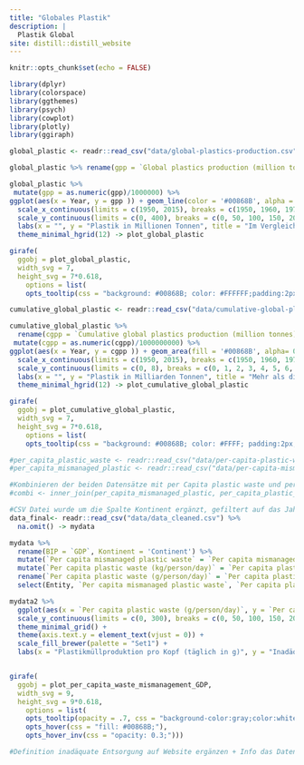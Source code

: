 ```yaml
---
title: "Globales Plastik"
description: |
  Plastik Global
site: distill::distill_website
---
```


```r
knitr::opts_chunk$set(echo = FALSE)

library(dplyr)
library(colorspace)
library(ggthemes)
library(psych)
library(cowplot)
library(plotly)
library(ggiraph)

```

```r
global_plastic <- readr::read_csv("data/global-plastics-production.csv")

global_plastic %>% rename(gpp = `Global plastics production (million tonnes)`) -> global_plastic

global_plastic %>%
 mutate(gpp = as.numeric(gpp)/1000000) %>%
ggplot(aes(x = Year, y = gpp )) + geom_line(color = '#00868B', alpha = 0.6) + geom_point_interactive(aes(data_id = gpp, tooltip = gpp), color = '#00868B') +
  scale_x_continuous(limits = c(1950, 2015), breaks = c(1950, 1960, 1970, 1980, 1990, 2000, 2010, 2015), expand = c(0.02,0.02)) +
  scale_y_continuous(limits = c(0, 400), breaks = c(0, 50, 100, 150, 200, 250, 300, 350, 400), expand = c(0,0)) +
  labs(x = "", y = "Plastik in Millionen Tonnen", title = "Im Vergleich zu 1950 hat sich 2015 die Plastikproduktion in\n Millionen Tonnen fast um den Faktor 200 erhöht", subtitle = "Globale Entwicklung der Plastikproduktion von 1950 bis 2015") +
  theme_minimal_hgrid(12) -> plot_global_plastic

girafe(
  ggobj = plot_global_plastic,
  width_svg = 7,
  height_svg = 7*0.618,
    options = list(
    opts_tooltip(css = "background: #00868B; color: #FFFFFF;padding:2px;border-radius:2px;")))

```

```r
cumulative_global_plastic <- readr::read_csv("data/cumulative-global-plastics.csv")

cumulative_global_plastic %>%
  rename(cgpp = `Cumulative global plastics production (million tonnes)`) %>%
 mutate(cgpp = as.numeric(cgpp)/1000000000) %>%
ggplot(aes(x = Year, y = cgpp )) + geom_area(fill = '#00868B', alpha= 0.6) + geom_point_interactive(aes(data_id = cgpp, tooltip = cgpp), color = '#00868B') +
  scale_x_continuous(limits = c(1950, 2015), breaks = c(1950, 1960, 1970, 1980, 1990, 2000, 2010, 2015), expand = c(0.02, 0.02)) +
  scale_y_continuous(limits = c(0, 8), breaks = c(0, 1, 2, 3, 4, 5, 6, 7, 8), expand = c(0,0)) +
  labs(x = "", y = "Plastik in Milliarden Tonnen", title = "Mehr als die Hälfte des weltweit produzierten Plastiks\n wurde in den letzten 15 Jahren produziert", subtitle = "Kumulation  der globalen Plastikproduktion von 1950 bis 2015" ) +
  theme_minimal_hgrid(12) -> plot_cumulative_global_plastic

girafe(
  ggobj = plot_cumulative_global_plastic,
  width_svg = 7,
  height_svg = 7*0.618,
    options = list(
    opts_tooltip(css = "background: #00868B; color: #FFFF; padding:2px;border-radius:2px;")))


```

```r

#per_capita_plastic_waste <- readr::read_csv("data/per-capita-plastic-waste-vs-gdp-per-capita.csv")
#per_capita_mismanaged_plastic <- readr::read_csv("data/per-capita-mismanaged-plastic-waste-vs-gdp-per-capita.csv")

#Kombinieren der beiden Datensätze mit per Capita plastic waste und per capita mismanaged plastic
#combi <- inner_join(per_capita_mismanaged_plastic, per_capita_plastic_waste)

#CSV Datei wurde um die Spalte Kontinent ergänzt, gefiltert auf das Jahr 2010  und wird nun neu eingelesen
data_final<- readr::read_csv("data/data_cleaned.csv") %>%
  na.omit() -> mydata

mydata %>%
  rename(BIP = `GDP`, Kontinent = 'Continent') %>%
  mutate(`Per capita mismanaged plastic waste` = `Per capita mismanaged plastic waste`*1000) %>%
  mutate(`Per capita plastic waste (kg/person/day)` = `Per capita plastic waste (kg/person/day)`*1000) %>%
  rename(`Per capita plastic waste (g/person/day)` = `Per capita plastic waste (kg/person/day)`) %>%
  select(Entity, `Per capita mismanaged plastic waste`, `Per capita plastic waste (g/person/day)`, BIP, Kontinent) -> mydata2

mydata2 %>%
  ggplot(aes(x = `Per capita plastic waste (g/person/day)`, y = `Per capita mismanaged plastic waste`, size = BIP, fill = Kontinent)) + geom_point_interactive(position = "jitter", shape = 21, color = "black", aes(data_id = Entity, tooltip = Entity)) +                                                 scale_x_continuous(limits = c(0, 700), breaks = c(0, 100, 200, 300, 400, 500, 600, 700)) +
  scale_y_continuous(limits = c(0, 300), breaks = c(0, 50, 100, 150, 200, 250, 300)) +
  theme_minimal_grid() +
  theme(axis.text.y = element_text(vjust = 0)) +
  scale_fill_brewer(palette = "Set1") +
  labs(x = "Plastikmüllproduktion pro Kopf (täglich in g)", y = "Inadäquat entsorgter Plastikmüll pro Kopf (täglich in g)", title = "kommt noch", subtitle = "Zusammenhang von Wohlstand, Plastikmüllproduktion und inadäquater Entsorgung") -> plot_per_capita_waste_mismanagement_GDP


girafe(
  ggobj = plot_per_capita_waste_mismanagement_GDP,
  width_svg = 9,
  height_svg = 9*0.618,
    options = list(
    opts_tooltip(opacity = .7, css = "background-color:gray;color:white;padding:2px;border-radius:2px;"),
    opts_hover(css = "fill: #00868B;"),
    opts_hover_inv(css = "opacity: 0.3;")))

#Definition inadäquate Entsorgung auf Website ergänzen + Info das Daten aus 2010 sind 

```

